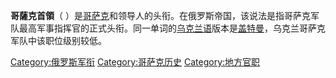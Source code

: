 {{Unreferenced|time=2020-09-02T08:40:52+00:00}}
{{哥萨克}}
'''哥薩克首領'''（{{lang-ru|атаман}}  {{lang-uk|отаман}}）是[[哥萨克|哥萨克]]和{{le|海达马卡人|Haidamaka}}领导人的头衔。在俄罗斯帝国，该说法是指哥萨克军队最高军事指挥官的正式头衔。同一单词的[[乌克兰语|乌克兰语]]版本是[[盖特曼|盖特曼]]，乌克兰哥萨克军队中该职位级别较低。

[[Category:俄罗斯军衔|Category:俄罗斯军衔]]
[[Category:哥萨克历史|Category:哥萨克历史]]
[[Category:地方官职|Category:地方官职]]